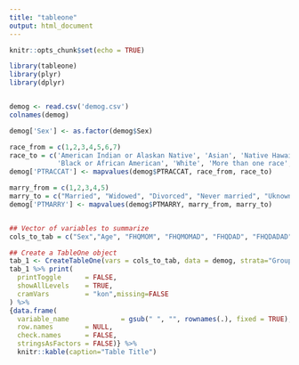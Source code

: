 ```yaml
---
title: "tableone"
output: html_document
---
```


```r
knitr::opts_chunk$set(echo = TRUE)
```

```r
library(tableone)
library(plyr)
library(dplyr)


demog <- read.csv('demog.csv')
colnames(demog)

demog['Sex'] <- as.factor(demog$Sex)

race_from = c(1,2,3,4,5,6,7)
race_to = c('American Indian or Alaskan Native', 'Asian', 'Native Hawaiian or Other Pacific Islander',
            'Black or African American', 'White', 'More than one race', 'Unknown')
demog['PTRACCAT'] <- mapvalues(demog$PTRACCAT, race_from, race_to)

marry_from = c(1,2,3,4,5)
marry_to = c("Married", "Widowed", "Divorced", "Never married", "Uknown")
demog['PTMARRY'] <- mapvalues(demog$PTMARRY, marry_from, marry_to)


## Vector of variables to summarize
cols_to_tab = c("Sex","Age", "FHQMOM", "FHQMOMAD", "FHQDAD", "FHQDADAD", "PTRACCAT", "PTMARRY", "PTEDUCAT")

## Create a TableOne object
tab_1 <- CreateTableOne(vars = cols_to_tab, data = demog, strata="Group")
tab_1 %>% print(
  printToggle      = FALSE,
  showAllLevels    = TRUE,
  cramVars         = "kon",missing=FALSE
) %>%
{data.frame(
  variable_name             = gsub(" ", "", rownames(.), fixed = TRUE), .,
  row.names        = NULL,
  check.names      = FALSE,
  stringsAsFactors = FALSE)} %>%
  knitr::kable(caption="Table Title")

```

